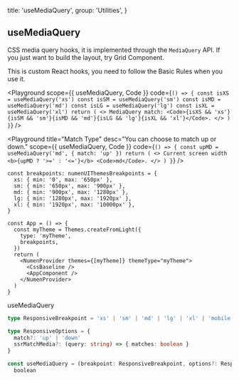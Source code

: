 
  title: 'useMediaQuery',
  group: 'Utilities',
}

## useMediaQuery

CSS media query hooks, it is implemented through the `MediaQuery` API.
If you just want to build the layout, try <NextLink href="/en-us/components/grid"><Link color>Grid Component</Link></NextLink>.

This is custom React hooks, you need to follow the <Link target="_blank" color href="https://reactjs.org/docs/hooks-rules.html">Basic Rules</Link> when you use it.

<Playground
  scope={{ useMediaQuery, Code }}
  code={`
() => {
  const isXS = useMediaQuery('xs')
  const isSM = useMediaQuery('sm')
  const isMD = useMediaQuery('md')
  const isLG = useMediaQuery('lg')
  const isXL = useMediaQuery('xl')
  return (
    <>
      MediaQuery match: <Code>{isXS && 'xs'}{isSM && 'sm'}{isMD && 'md'}{isLG && 'lg'}{isXL && 'xl'}</Code>.
    </>
  )
}
`}
/>

<Playground
  title="Match Type"
  desc="You can choose to match up or down."
  scope={{ useMediaQuery, Code }}
  code={`
() => {
  const upMD = useMediaQuery('md', { match: 'up' })
  return (
    <>
      Current screen width <b>{upMD ? '>=' : '<='}</b> <Code>md</Code>.
    </>
  )
}
`}
/>

<PlaygroundTitle
  title="custom breakpoints"
  desc="Override the default breakpoints of the `@numen-ui/core`."
/>

```tsx
const breakpoints: numenUIThemesBreakpoints = {
  xs: { min: '0', max: '650px' },
  sm: { min: '650px', max: '900px' },
  md: { min: '900px', max: '1280px' },
  lg: { min: '1280px', max: '1920px' },
  xl: { min: '1920px', max: '10000px' },
}

const App = () => {
  const myTheme = Themes.createFromLight({
    type: 'myTheme',
    breakpoints,
  })
  return (
    <NumenProvider themes={[myTheme]} themeType="myTheme">
      <CssBaseline />
      <AppComponent />
    </NumenProvider>
  )
}
```

<Attributes edit="/pages/en-us/hooks/use-media-query.mdx">
<Attributes.Title>useMediaQuery</Attributes.Title>

```ts
type ResponsiveBreakpoint = 'xs' | 'sm' | 'md' | 'lg' | 'xl' | 'mobile'

type ResponsiveOptions = {
  match?: 'up' | 'down'
  ssrMatchMedia?: (query: string) => { matches: boolean }
}

const useMediaQuery = (breakpoint: ResponsiveBreakpoint, options?: ResponsiveOptions) =>
  boolean
```

</Attributes>

